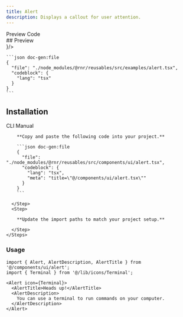 ```yaml
---
title: Alert
description: Displays a callout for user attention.
---
```



<div className="h-5"/>

<SectionTabs defaultValue="preview">
  <SectionTabsList>
    <SectionTabsTrigger value="preview">Preview</SectionTabsTrigger>
    <SectionTabsTrigger value="code">Code</SectionTabsTrigger>
  </SectionTabsList>
  <SectionTabsContent value="preview">
    <div id="preview" className='*:hidden scroll-m-20' aria-hidden>
      ## Preview
    </div>
    <PreviewCard copyContent={alertPreview} webPreview={<AlertPreview />}/>
  </SectionTabsContent>
  <SectionTabsContent value="code">

    ```json doc-gen:file
    {
      "file": "./node_modules/@rnr/reusables/src/examples/alert.tsx",
      "codeblock": {
        "lang": "tsx"
      }
    }
    ```
  </SectionTabsContent>
</SectionTabs>


## Installation

<SectionTabs defaultValue="cli">
  <SectionTabsList>
    <SectionTabsTrigger id="cli" value="cli">CLI</SectionTabsTrigger>
    <SectionTabsTrigger id="manual" value="manual">Manual</SectionTabsTrigger>
  </SectionTabsList>
  <SectionTabsContent value="cli">
     <CommandTabs args={["add", "alert"]}/>
  </SectionTabsContent>
  <SectionTabsContent value="manual">
    <Steps>
      <Step>
 
        **Copy and paste the following code into your project.**

        ```json doc-gen:file
        {
          "file": "./node_modules/@rnr/reusables/src/components/ui/alert.tsx",
          "codeblock": {
            "lang": "tsx",
            "meta": "title=\"@/components/ui/alert.tsx\""
          }
        }
        ```
 
      </Step>
      <Step>

        **Update the import paths to match your project setup.**

      </Step>
    </Steps>
  </SectionTabsContent>
</SectionTabs>

### Usage

```tsx
import { Alert, AlertDescription, AlertTitle } from '@/components/ui/alert';
import { Terminal } from '@/lib/icons/Terminal';
```

```tsx
<Alert icon={Terminal}>
  <AlertTitle>Heads up!</AlertTitle>
  <AlertDescription>
    You can use a terminal to run commands on your computer.
  </AlertDescription>
</Alert>
```